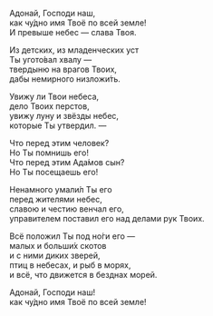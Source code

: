 Адонай, Господи наш,  
как чу́дно имя Твоё по всей земле!  
И превыше небес — слава Твоя.

Из детских, из младенческих уст  
Ты угото́вал хвалу —  
твердыню на врагов Твоих,  
дабы немирного низложи́ть.

Увижу ли Твои небеса,  
дело Твоих перстов,  
увижу луну и звёзды небес,  
которые Ты утвердил. —

Что перед этим человек?  
Но Ты помнишь его!  
Что перед этим Ада́мов сын?  
Но Ты посещаешь его!

Ненамного умали́л Ты его  
перед жителями небес,  
славою и честию венчал его,  
управителем поставил его
над делами рук Твоих.

Всё положил Ты под но́ги его —  
малых и больши́х скотов  
и с ними диких зверей,  
птиц в небесах, и рыб в морях,  
и всё, что движется в безднах морей.

Адонай, Господи наш!  
как чу́дно имя Твоё по всей земле!
